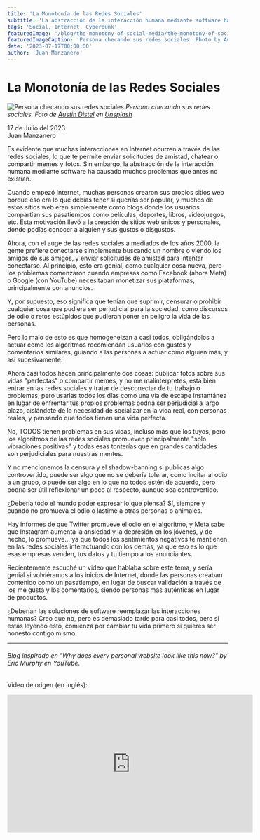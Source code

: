 ```yaml
---
title: 'La Monotonía de las Redes Sociales'
subtitle: 'La abstracción de la interacción humana mediante software ha causado muchos problemas que antes no existían.'
tags: 'Social, Internet, Cyberpunk'
featuredImage: '/blog/the-monotony-of-social-media/the-monotony-of-social-media-banner.jpg'
featuredImageCaption: 'Persona checando sus redes sociales. Photo by Austin Distel on Unsplash'
date: '2023-07-17T00:00:00'
author: 'Juan Manzanero'
---
```



# La Monotonía de las Redes Sociales

![Persona checando sus redes sociales](/blog/the-monotony-of-social-media/the-monotony-of-social-media-banner.jpg)
_Persona checando sus redes sociales. Foto de [Austin Distel](https://unsplash.com/@austindistel?utm_source=unsplash&utm_medium=referral&utm_content=creditCopyText) en [Unsplash](https://unsplash.com/photos/tLZhFRLj6nY?utm_source=unsplash&utm_medium=referral&utm_content=creditCopyText)_

<div className='flex flex-col gap-2'>
  <div className='flex items-end gap-2'>
    <DateIcon size='1.5rem' />
    <span>17 de Julio del 2023</span>
  </div>

  <div className='flex items-end gap-2'>
    <PersonIcon size='1.5rem' />
    <span>Juan Manzanero</span>
  </div>
</div>

Es evidente que muchas interacciones en Internet ocurren a través de las redes sociales, lo que te permite enviar solicitudes de amistad, chatear o compartir memes y fotos. Sin embargo, la abstracción de la interacción humana mediante software ha causado muchos problemas que antes no existían.

Cuando empezó Internet, muchas personas crearon sus propios sitios web porque eso era lo que debías tener si querías ser popular, y muchos de estos sitios web eran simplemente como blogs donde los usuarios compartían sus pasatiempos como películas, deportes, libros, videojuegos, etc. Esta motivación llevó a la creación de sitios web únicos y personales, donde podías conocer a alguien y sus gustos o disgustos.

Ahora, con el auge de las redes sociales a mediados de los años 2000, la gente prefiere conectarse simplemente buscando un nombre o viendo los amigos de sus amigos, y enviar solicitudes de amistad para intentar conectarse. Al principio, esto era genial, como cualquier cosa nueva, pero los problemas comenzaron cuando empresas como Facebook (ahora Meta) o Google (con YouTube) necesitaban monetizar sus plataformas, principalmente con anuncios.

Y, por supuesto, eso significa que tenían que suprimir, censurar o prohibir cualquier cosa que pudiera ser perjudicial para la sociedad, como discursos de odio o retos estúpidos que pudieran poner en peligro la vida de las personas.

Pero lo malo de esto es que homogeneizan a casi todos, obligándolos a actuar como los algoritmos recomiendan usuarios con gustos y comentarios similares, guiando a las personas a actuar como alguien más, y así sucesivamente.

Ahora casi todos hacen principalmente dos cosas: publicar fotos sobre sus vidas "perfectas" o compartir memes, y no me malinterpretes, está bien entrar en las redes sociales y tratar de desconectar de tu trabajo o problemas, pero usarlas todos los días como una vía de escape instantánea en lugar de enfrentar tus propios problemas podría ser perjudicial a largo plazo, aislándote de la necesidad de socializar en la vida real, con personas reales, y pensando que todos tienen una vida perfecta.

No, TODOS tienen problemas en sus vidas, incluso más que los tuyos, pero los algoritmos de las redes sociales promueven principalmente "solo vibraciones positivas" y todas esas tonterías que en grandes cantidades son perjudiciales para nuestras mentes.

Y no mencionemos la censura y el shadow-banning si publicas algo controvertido, puede ser algo que no se debería tolerar, como incitar al odio a un grupo, o puede ser algo en lo que no todos estén de acuerdo, pero podría ser útil reflexionar un poco al respecto, aunque sea controvertido.

¿Debería todo el mundo poder expresar lo que piensa? Sí, siempre y cuando no promueva el odio o lastime a otras personas o animales.

Hay informes de que Twitter promueve el odio en el algoritmo, y Meta sabe que Instagram aumenta la ansiedad y la depresión en los jóvenes, y de hecho, lo promueve... ya que todos los sentimientos negativos te mantienen en las redes sociales interactuando con los demás, ya que eso es lo que esas empresas venden, tus datos y tu tiempo a los anunciantes.

Recientemente escuché un video que hablaba sobre este tema, y sería genial si volviéramos a los inicios de Internet, donde las personas creaban contenido como un pasatiempo, en lugar de buscar validación a través de los me gusta y los comentarios, siendo personas más auténticas en lugar de productos.

¿Deberían las soluciones de software reemplazar las interacciones humanas? Creo que no, pero es demasiado tarde para casi todos, pero si estás leyendo esto, comienza por cambiar tu vida primero si quieres ser honesto contigo mismo.

---

###### Blog inspirado en "Why does every personal website look like this now?" by Eric Murphy en YouTube.

Video de origen (en inglés):

<iframe
  width='560'
  height='315'
  src='https://www.youtube-nocookie.com/embed/_x6SCSz7g5I'
  title='YouTube video player'
  frameborder='0'
  allow='accelerometer; autoplay; clipboard-write; encrypted-media; gyroscope; picture-in-picture; web-share'
  allowfullscreen
/>
